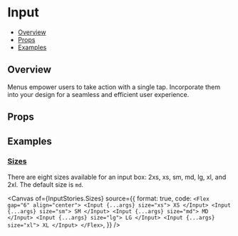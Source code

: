 # Input


<Meta of={InputStories} />

- [Overview](#overview)
- [Props](#props)
- [Examples](#examples)

## Overview

Menus empower users to take action with a single tap. Incorporate them into your design for a seamless and efficient user experience.

<Canvas of={InputStories.Overview} />

## Props

<Controls />

## Examples

### [Sizes](#input-size)

There are eight sizes available for an input box: 2xs, xs, sm, md, lg, xl, and 2xl. The default size is `md`.

<Canvas
  of={InputStories.Sizes}
  source={{
    format: true,
    code: `
      <Flex gap="6" align="center">
        <Input {...args} size="xs">
          XS
        </Input>
        <Input {...args} size="sm">
          SM
        </Input>
        <Input {...args} size="md">
          MD
        </Input>
        <Input {...args} size="lg">
          LG
        </Input>
        <Input {...args} size="xl">
          XL
        </Input>
      </Flex>
    `,
  }}
/>
